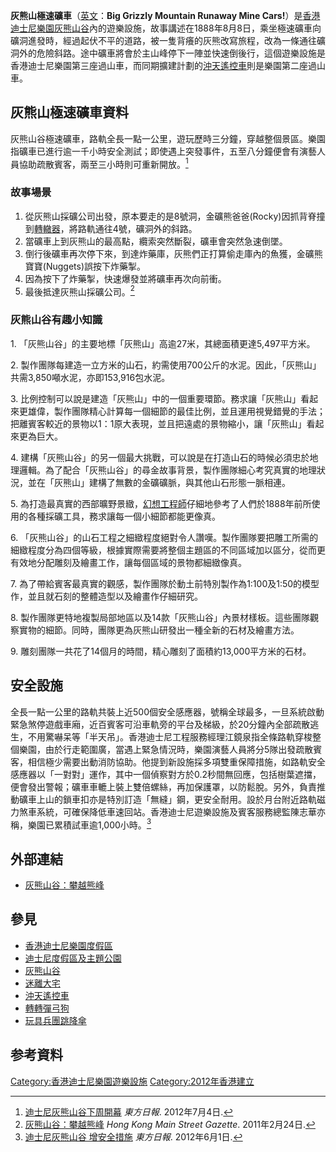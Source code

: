 {{fansite}}
{{NoteTA
|G1=Disney
|G2=Pixar
}}
{{Infobox attraction
| name                = 灰熊山極速礦車
| logo                = <!--Use ONLY the filename, not a full [[Image:|Image:]] link-->
| logo_width          = <!--Default is 250px-->
| image               = Big Grizzly Mountain Runaway Mine Cars.JPG
| imagedimensions     = 250px
| caption             =
| location            = 香港迪士尼樂園
| section             = [[灰熊山谷|灰熊山谷]]
| status              = Operating
| cost                = 
| soft_opened         = 
| opened              = 2012年7月14日
| closed              = 
| previousattraction  = <!--If there is an appropriate article, this should be linked.-->
| replacement         = <!--If there is an appropriate article, this should be linked.-->
| coordinates         = {{coord|22.31019|N|114.042528|E|region:HK_type:landmark_scale:2000|display=inline}}
|type                 = 過山車（鋼 - 採礦車 - 推進式）
| manufacturer        = Vekoma
| designer            = [[華特迪士尼幻想工程|華特迪士尼幻想工程]]
|model=
|track=
|lift= Chain [[lift_hill|lift hill]], [[Linear_induction_motor|Linear induction motor]]
|height_ft=               <!--Must be expressed in feet and may contain only numeric characters.-->
|height_m=                <!--Must be expressed in metres and may contain only numeric characters.-->
|drop_ft=                 <!--Must be expressed in feet and may contain only numeric characters.-->
|drop_m=                  <!--Must be expressed in metres and may contain only numeric characters.-->
|length_m=1100
|speed_km/h=56
|inversions=0
|duration=3:14 
|angle=                   <!--Do not include "degrees", it is added automatically.-->
|capacity=1,728
|acceleration=            <!--Expression in full form e.g. "X to Y mph (χ to ψ km/h) in Z seconds". -->
|acceleration_from=       <!--Initial speed in mph or km/h defaults to zero, only numeric characters-->
|acceleration_mph=        <!--Final speed in mph may contain only numeric characters-->
|acceleration_km/h= 56
numeric characters-->
|acceleration_in=         <!--Number of seconds may contain words -->
|gforce=
|restriction_cm=112
|trains= 6 (Usually 5 for operations) 
|carspertrain=4
|rowspercar=3
|ridersperrow=2
|virtual_queue_name=
|virtual_queue_image=     <!--Use ONLY the filename, not a full [[File:|File:]] link-->
|virtual_queue_status=    <!--should be available if above fields are used-->
|single_rider=available            <!--Must be "available" if available.-->
|accessible=         <!--Must be "available" if available.-->
|transfer_accessible=  available   <!--Must be "available" if available.-->
|custom_label_1= 
|custom_value_1= 
|custom_label_2= 
|custom_value_2= 
|custom_label_3= 
|custom_value_3= 
|custom_label_4= 
|custom_value_4= 
|rcdb_number=9666
}}

'''灰熊山極速礦車'''（[[英文|英文]]：'''Big Grizzly Mountain Runaway Mine Cars! '''）是[[香港迪士尼樂園|香港迪士尼樂園]][[灰熊山谷|灰熊山谷]]內的遊樂設施，故事講述在1888年8月8日，乘坐極速礦車向礦洞進發時，經過起伏不平的道路，被一隻背癢的灰熊改寫旅程，改為一條通往礦洞外的危險斜路。途中礦車將會於主山峰停下一陣並快速倒後行，這個遊樂設施是香港迪士尼樂園第三座過山車，而同期擴建計劃的[[沖天遙控車|沖天遙控車]]則是樂園第二座過山車。

==灰熊山極速礦車資料==
灰熊山谷極速礦車，路軌全長一點一公里，遊玩歷時三分鐘，穿越整個景區。樂園指礦車已進行逾一千小時安全測試；即使遇上突發事件，五至八分鐘便會有演藝人員協助疏散賓客，兩至三小時則可重新開放。<ref>[http://orientaldaily.on.cc/cnt/news/20120704/00176_037.html 迪士尼灰熊山谷下周開幕] {{Wayback|url=http://orientaldaily.on.cc/cnt/news/20120704/00176_037.html |date=20140529164944 }} ''東方日報''. 2012年7月4日.</ref>

===故事場景=== 
# 從灰熊山採礦公司出發，原本要走的是8號洞，金礦熊爸爸(Rocky)因抓背脊撞到[[轉轍器|轉轍器]]，將路軌通往4號，礦洞外的斜路。
# 當礦車上到灰熊山的最高點，纜索突然斷裂，礦車會突然急速倒墜。
# 倒行後礦車再次停下來，到達炸藥庫，灰熊們正打算偷走庫內的魚獲，金礦熊寶寶(Nuggets)誤按下炸藥掣。
# 因為按下了炸藥掣，快速爆發並將礦車再次向前衝。
# 最後抵達灰熊山採礦公司。<ref>[http://wonderland912.blogspot.com/2011/02/grizzly-gulch-bring-peak-to-bear.html 灰熊山谷：攀越熊峰] {{webarchive|url=https://web.archive.org/web/20120321010008/http://wonderland912.blogspot.com/2011/02/grizzly-gulch-bring-peak-to-bear.html |date=2012-03-21 }} ''Hong Kong Main Street Gazette''. 2011年2月24日.</ref>

===灰熊山谷有趣小知識===
1.  「灰熊山谷」的主要地標「灰熊山」高逾27米，其總面積更達5,497平方米。

2. 製作團隊每建造一立方米的山石，約需使用700公斤的水泥。因此，「灰熊山」共需3,850噸水泥，亦即153,916包水泥。

3. 比例控制可以說是建造「灰熊山」中的一個重要環節。務求讓「灰熊山」看起來更雄偉，製作團隊精心計算每一個細節的最佳比例，並且運用視覺錯覺的手法；把離賓客較近的景物以1：1原大表現，並且把遠處的景物縮小，讓「灰熊山」看起來更為巨大。

4. 建構「灰熊山谷」的另一個最大挑戰，可以說是在打造山石的時候必須忠於地理邏輯。為了配合「灰熊山谷」的尋金故事背景，製作團隊細心考究真實的地理狀況，並在「灰熊山」建構了無數的金礦礦脈，與其他山石形態一脈相連。

5. 為打造最真實的西部曠野景緻，[[幻想工程師|幻想工程師]]仔細地參考了人們於1888年前所使用的各種採礦工具，務求讓每一個小細節都能更像真。

6. 「灰熊山谷」的山石工程之細緻程度絕對令人讚嘆。製作團隊要把雕工所需的細緻程度分為四個等級，根據實際需要將整個主題區的不同區域加以區分，從而更有效地分配雕刻及繪畫工作，讓每個區域的景物都細緻像真。

7. 為了帶給賓客最真實的觀感，製作團隊於動土前特別製作為1:100及1:50的模型作，並且就石刻的整體造型以及繪畫作仔細研究。

8. 製作團隊更特地複製局部地區以及14款「灰熊山谷」內景材樣板。這些團隊觀察實物的細節。同時，團隊更為灰熊山研發出一種全新的石材及繪畫方法。

9.  雕刻團隊一共花了14個月的時間，精心雕刻了面積約13,000平方米的石材。

==安全設施==
全長一點一公里的路軌共裝上近500個安全感應器，號稱全球最多，一旦系統啟動緊急煞停遊戲車廂，近百賓客可沿車軌旁的平台及梯級，於20分鐘內全部疏散逃生，不用驚嚇呆等「半天吊」。香港迪士尼工程服務經理江鏡泉指全條路軌穿梭整個樂園，由於行走範圍廣，當遇上緊急情況時，樂園演藝人員將分5隊出發疏散賓客，相信極少需要出動消防協助。他提到新設施採多項雙重保障措施，如路軌安全感應器以「一對對」運作，其中一個偵察對方於0.2秒間無回應，包括樹葉遮擋，便會發出警報；礦車車轆上裝上雙倍螺絲，再加保護罩，以防鬆脫。另外，負責推動礦車上山的鎖車扣亦是特別訂造「無縫」鋼，更安全耐用。設於月台附近路軌磁力煞車系統，可確保降低車速回站。香港迪士尼遊樂設施及賓客服務總監陳志華亦稱，樂園已累積試車逾1,000小時。<ref>[http://orientaldaily.on.cc/cnt/news/20120601/00176_051.html 迪士尼灰熊山谷 增安全措施] {{Wayback|url=http://orientaldaily.on.cc/cnt/news/20120601/00176_051.html |date=20120827072725 }} ''東方日報''. 2012年6月1日.</ref>

== 外部連結 ==
* [https://web.archive.org/web/20120321010008/http://wonderland912.blogspot.com/2011/02/grizzly-gulch-bring-peak-to-bear.html 灰熊山谷：攀越熊峰]

== 參見 ==
{{Project|香港迪士尼樂園度假區|P Mickey.png|34}}
{{Portal|迪士尼}}
* [[香港迪士尼樂園度假區|香港迪士尼樂園度假區]]
* [[迪士尼度假區及主題公園|迪士尼度假區及主題公園]]
* [[灰熊山谷|灰熊山谷]]
* [[迷離大宅|迷離大宅]]
* [[沖天遙控車|沖天遙控車]]
* [[轉轉彈弓狗|轉轉彈弓狗]]
* [[玩具兵團跳降傘|玩具兵團跳降傘]]

== 参考資料 ==
{{reflist}}

{{香港迪士尼樂園}}

[[Category:香港迪士尼樂園遊樂設施|Category:香港迪士尼樂園遊樂設施]]
[[Category:2012年香港建立|Category:2012年香港建立]]